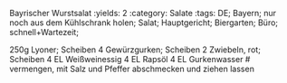 Bayrischer Wurstsalat
:yields: 2
:category: Salate
:tags: DE; Bayern; nur noch aus dem Kühlschrank holen; Salat; Hauptgericht; Biergarten; Büro; schnell+Wartezeit;

250g Lyoner; Scheiben
4 Gewürzgurken; Scheiben
2 Zwiebeln, rot; Scheiben
4 EL Weißweinessig
4 EL Rapsöl
4 EL Gurkenwasser
# vermengen, mit Salz und Pfeffer abschmecken und ziehen lassen
